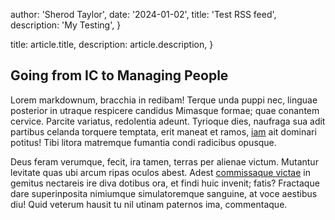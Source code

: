 
  author: 'Sherod Taylor',
  date: '2024-01-02',
  title: 'Test RSS feed',
  description: 'My Testing',
}

  title: article.title,
  description: article.description,
}


## Going from IC to Managing People

Lorem markdownum, bracchia in redibam! Terque unda puppi nec, linguae posterior
in utraque respicere candidus Mimasque formae; quae conantem cervice. Parcite
variatus, redolentia adeunt. Tyrioque dies, naufraga sua adit partibus celanda
torquere temptata, erit maneat et ramos, [iam](#) ait dominari
potitus! Tibi litora matremque fumantia condi radicibus opusque.

Deus feram verumque, fecit, ira tamen, terras per alienae victum. Mutantur
levitate quas ubi arcum ripas oculos abest. Adest [commissaque
victae](#) in gemitus nectareis ire diva
dotibus ora, et findi huic invenit; fatis? Fractaque dare superinposita
nimiumque simulatoremque sanguine, at voce aestibus diu! Quid veterum hausit tu
nil utinam paternos ima, commentaque.
